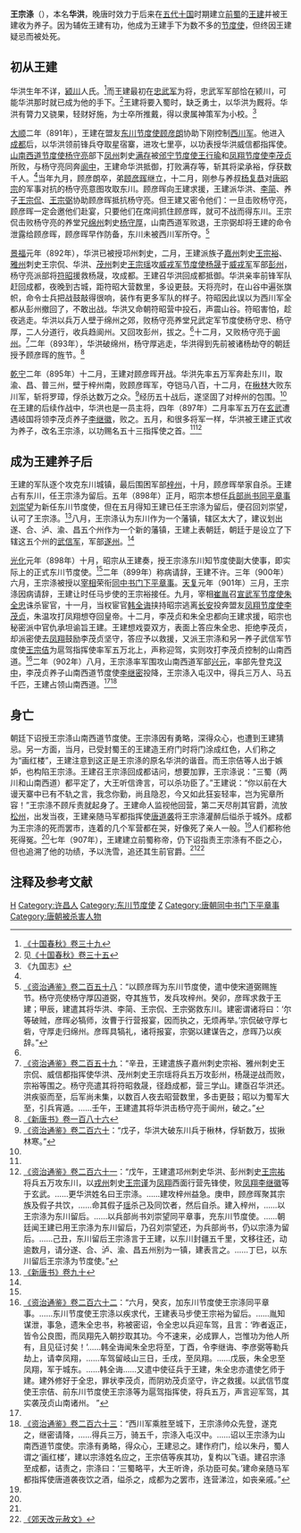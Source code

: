 {{Infobox Biography
| subject_name=王宗涤
| date_of_birth  = 9世纪
| place_of_birth = [[唐朝|唐朝]]
| date_of_death  = 902年
| place_of_death = [[唐朝|唐朝]]
| occupation     = [[唐朝|唐朝]]东川节度使
}}

'''王宗涤'''（{{bd|9世纪||902年|catIdx=H}}），本名'''华洪'''，晚唐时效力于后来在[[五代十国|五代十国]]时期建立[[前蜀|前蜀]]的[[王建_(前蜀)|王建]]并被王建收为养子。因为辅佐王建有功，他成为王建手下为数不多的[[节度使|节度使]]，但终因王建疑忌而被处死。

== 初从王建 ==
华洪生年不详，[[颍川|颍川]]人氏。<ref name=SGCQ39>[http://www.archive.org/stream/06072241.cn#page/n98/mode/2up 《十国春秋》卷三十九]</ref>而王建最初在[[忠武军|忠武军]]为将，忠武军军部恰在颍川，可能华洪那时就已成为他的手下。<ref>见[http://www.archive.org/stream/06072240.cn#page/n42/mode/2up 《十国春秋》卷三十五]</ref>王建将要入蜀时，缺乏勇士，以华洪为厩将。华洪有膂力又骁果，轻财好施，为士卒所推戴，得以隶属神策军为小校。<ref name=h9k>《九国志》</ref>

[[大顺_(唐朝)|大顺]]二年（891年），王建在盟友[[东川节度使|东川节度使]][[顾彦朗|顾彦朗]]协助下刚控制[[西川军|西川军]]。他进入[[成都|成都]]后，以华洪领前锋兵夺取星宿寨，进攻七里亭，以功表授华洪威信都指挥使。[[山南西道节度使|山南西道节度使]][[杨守亮|杨守亮]]部下[[凤州|凤州]]刺史[[满存|满存]]被[[邠宁节度使|邠宁节度使]][[王行瑜|王行瑜]]和[[凤翔节度使|凤翔节度使]][[李茂贞|李茂贞]]所败，与杨守亮同奔[[阆中|阆中]]，王建命华洪抵御，打败满存等，斩其将梁承裕，俘获数千人。<ref name=h9k/>当年九月，顾彦朗卒，弟[[顾彦晖|顾彦晖]]继立，十二月，刚参与养叔[[杨复恭|杨复恭]]对[[唐昭宗|唐昭宗]]的军事对抗的杨守亮意图攻取东川。顾彦晖向王建求援，王建派华洪、[[李简|李简]]、养子[[王宗侃|王宗侃]]、[[王宗弼|王宗弼]]协助顾彦晖抵抗杨守亮。但王建又密令他们：一旦击败杨守亮，顾彦晖一定会邀他们赴宴，只要他们在席间抓住顾彦晖，就可不战而得东川。王宗侃击败杨守亮的养堂兄[[绵州|绵州]]刺史[[杨守厚|杨守厚]]，山南西道军败退，王宗弼却将王建的命令泄露给顾彦晖，顾彦晖早作防备，东川未被西川军所夺。<ref>[[s:資治通鑑/卷258|《资治通鉴》卷二百五十八]]：“以顾彦晖为东川节度使，遣中使宋道弼赐旌节。杨守亮使杨守厚囚道弼，夺其旌节，发兵攻梓州。癸卯，彦晖求救于王建；甲辰，建遣其将华洪、李简、王宗侃、王宗弼救东川。建密谓诸将曰：‘尔等破贼，彦晖必犒师，汝曹于行营报宴，因而执之，无烦再举。’宗侃破守厚七砦，守厚走归绵州。彦晖具犒礼，诸将报宴，宗弼以建谋告之，彦晖乃以疾辞。”</ref>

[[景福_(唐朝)|景福]]元年（892年），华洪已被授邛州刺史，二月，王建派族子[[嘉州|嘉州]]刺史[[王宗裕|王宗裕]]、[[雅州|雅州]]刺史王宗侃、华洪、[[茂州|茂州]]刺史[[王宗瑶|王宗瑶]]攻[[威戎军节度使|威戎军节度使]][[杨晟_(唐朝)|杨晟]]于[[威戎军|威戎军]]军部[[彭州|彭州]]，杨守亮派部将[[符昭|符昭]]援救杨晟，攻成都。王建召华洪回成都抵御。华洪亲率前锋军队赶回成都，夜晚到古城，距符昭大营数里，多设更鼓。天将亮时，在山谷中遍张旗帜，命令士兵把战鼓敲得很响，装作有更多军队的样子。符昭因此误以为西川军全都从彭州撤回了，不敢出战。华洪又命朝符昭营中投石，声震山谷。符昭害怕，趁夜逃走。华洪以兵万人壁于绵州之郊，败杨守亮养堂兄武定军节度使杨守忠、杨守厚，二人分道行，收兵趋阆州。又回攻彭州，拔之。<ref name=h9k/>十二月，又败杨守亮于[[阆州|阆州]]。<ref>[[s:資治通鑑/卷259|《资治通鉴》卷二百五十九]]：“辛丑，王建遣族子嘉州刺史宗裕、雅州刺史王宗侃、威信都指挥使华洪、茂州刺史王宗瑶将兵五万攻彭州，杨晟逆战而败，宗裕等围之。杨守亮遣其将符昭救晟，径趋成都，营三学山。建亟召华洪还。洪疾驱而至，后军尚未集，以数百人夜去昭营数里，多击更鼓；昭以为蜀军大至，引兵宵遁。……壬午，王建遣其将华洪击杨守亮于阆州，破之。”</ref>二年（893年），华洪破绵州，杨守厚逃走，华洪得到先前被诸杨劫夺的朝廷授予顾彦晖的旌节。<ref name=NBT186>[[:s:新唐书/卷186|《新唐书》卷一百八十六]]</ref>

[[乾宁|乾宁]]二年（895年）十二月，王建对顾彦晖开战。华洪先率五万军奔赴东川，取渝、昌、普三州，壁于梓州南，败顾彦晖军，夺铠马八百，十二月，在[[楸林|楸林]]大败东川军，斩将罗璋，俘杀达数万之众。<ref>[[s:資治通鑑/卷260|《资治通鉴》卷二百六十]]：“戊子，华洪大破东川兵于楸林，俘斩数万，拔揪林寒。”</ref>经历五十战后，遂坚固了对梓州的包围。<ref name=NBT186/>在王建的后续作战中，华洪也是一员主将，四年（897年）二月率军五万在[[玄武|玄武]]遭遇岐国将领李茂贞养子[[李继徽|李继徽]]，败之。五月，和很多将军一样，华洪被王建正式收为养子，改名王宗涤，以功赐名五十三指挥使之首。<ref name=h9k/><ref name=ZZTJ261>[[s:資治通鑑/卷261|《资治通鉴》卷二百六十一]]：“戊午，王建遣邛州刺史华洪、彭州刺史[[王宗祐|王宗祐]]将兵五万攻东川，以[[戎州|戎州]]刺史[[王宗谨|王宗谨]]为[[凤翔|凤翔]]西面行营先锋使，败[[凤翔|凤翔]][[李继徽|李继徽]]等于玄武。……更华洪姓名曰王宗涤。……建攻梓州益急。庚申，顾彦晖聚其宗族及假子共饮，……命其假子[[顾瑶|瑶]]杀己及同饮者，然后自杀。建入梓州，……以王宗涤为东川留后。……以兵部尚书刘崇望同平章事，充东川节度使。……朝廷闻王建已用王宗涤为东川留后，乃召刘崇望还，为兵部尚书，仍以宗涤为留后。……己丑，东川留后王宗涤言于王建，以东川封疆五千里，文移往还，动逾数月，请分遂、合、泸、渝、昌五州别为一镇，建表言之。……丁巳，以东川留后王宗涤为节度使。”</ref>

== 成为王建养子后 ==
王建的军队逐个攻克东川城镇，最后围困军部[[梓州|梓州]]，十月，顾彦晖举家自杀。王建占有东川，任王宗涤为留后。五年（898年）正月，昭宗本想任[[兵部尚书|兵部尚书]][[同平章事|同平章事]][[刘崇望|刘崇望]]为新任东川节度使，但在五月得知王建已任王宗涤为留后，便召回刘崇望，认可了王宗涤。<ref name=NBT90>[[:s:新唐书/卷90|《新唐书》卷九十]]</ref>八月，王宗涤认为东川作为一个藩镇，辖区太大了，建议划出遂、合、泸、渝、昌五个州作为一个新的藩镇，王建上表朝廷，朝廷于是设立了下辖这五个州的[[武信军|武信军]]，军部[[遂州|遂州]]。<ref name=ZZTJ261/>

[[光化|光化]]元年（898年）十月，昭宗从王建奏，授王宗涤东川知节度使副大使事，即实际上的正式东川节度使。<ref name=ZZTJ261/>二年（899年）称病请辞，王建不许。三年（900年）六月，王宗涤被授以[[宰相|宰相]]荣衔[[同中书门下平章事|同中书门下平章事]]。[[天复_(唐朝)|天复]]元年（901年）三月，王宗涤因病请辞，王建让时任马步使的王宗裕接任。九月，宰相[[崔胤|崔胤]]召[[宣武军节度使|宣武军节度使]][[朱全忠|朱全忠]]诛杀宦官，十一月，当权宦官[[韩全诲|韩全诲]]挟持昭宗逃离[[长安|长安]]投奔盟友[[凤翔节度使|凤翔节度使]][[李茂贞|李茂贞]]，朱温攻打凤翔想夺回皇帝。十二月，李茂贞和朱全忠都向王建求援，昭宗也秘密派中官仇承坦谕旨王建。王建想戏耍双方，表面上答应朱全忠、拒绝李茂贞，却派密使去[[凤翔|凤翔]]鼓励李茂贞坚守，答应予以救援，又派王宗涤和另一养子武信军节度使[[王宗佶|王宗佶]]为扈驾指挥使率军五万北上，声称迎驾，实则攻打李茂贞控制的山南西道。<ref name=ZZTJ262>[[s:資治通鑑/卷262|《资治通鉴》卷二百六十二]]：“六月，癸亥，加东川节度使王宗涤同平章事。……东川节度使王宗涤以疾求代，王建表马步使王宗裕为留后。……胤知谋泄，事急，遗朱全忠书，称被密诏，令全忠以兵迎车驾，且言：‘昨者返正，皆令公良图，而凤翔先入朝抄取其功。今不速来，必成罪人，岂惟功为他人所有，且见征讨矣！’……韩全诲闻朱全忠将至，丁酉，令李继诲、李彦弼等勒兵劫上，请幸凤翔，……车驾留岐山三日，壬戌，至凤翔。……戊辰，朱全忠至凤翔，军于城东。……韩全诲……又遣中使征兵于王建，朱全忠亦遣使乞师于建。建外修好于全忠，罪状李茂贞，而阴劝茂贞坚守，许之救援。以武信节度使王宗佶、前东川节度使王宗涤等为扈驾指挥使，将兵五万，声言迎军驾，其实袭茂贞山南诸州。 ”</ref>二年（902年）八月，王宗涤率军围攻山南西道军部[[兴元|兴元]]，率部先登克[[汉中|汉中]]，李茂贞养子山南西道节度使[[李继密|李继密]]投降，王宗涤入屯汉中，得兵三万人、马五千匹，王建占领山南西道。<ref name=h9k/><ref name=ZZTJ263>[[s:資治通鑑/卷263|《资治通鉴》卷二百六十三]]：“西川军乘胜至城下，王宗涤帅众先登，遂克之，继密请降，……得兵三万，骑五千，宗涤入屯汉中。……诏以王宗涤为山南西道节度使。宗涤有勇略，得众心，王建忌之。建作府门，绘以朱丹，蜀人谓之‘画红楼’，建以宗涤姓名应之，王宗佶等疾其功，复构以飞语。建召宗涤至成都，诘责之，宗涤曰：‘三蜀略平，大王听谗，杀功臣可矣。’建命亲随马军都指挥使唐道袭夜饮之酒，缢杀之，成都为之罢市，连营涕泣，如丧亲戚。”</ref>

== 身亡 ==
朝廷下诏授王宗涤山南西道节度使。王宗涤因有勇略，深得众心，也遭到王建猜忌。另一方面，当月，已受封蜀王的王建造王府门时将门涂成红色，人们称之为“画红楼”，王建注意到这正是王宗涤的原名华洪的谐音。而王宗佶等人出于嫉妒，也构陷王宗涤。王建召王宗涤回成都诘问，想要加罪，王宗涤说：“三蜀（两川和山南西道）都平定了，大王听信谗言，可以杀功臣了。”王建说：“你以前在大谩天寨中已有不轨之言，我念你勤，尚且隐忍，今又如此狂妄轻率，岂为宪章所容！”王宗涤不顾斥责就起身了。王建命人监视他回营，第二天尽削其官爵，流放[[松州_(唐朝)|松州]]，出发当夜，王建亲随马军都指挥使[[唐道袭|唐道袭]]将王宗涤灌醉后缢杀于城外。成都为王宗涤的死而罢市，连着的几个军营都在哭，好像死了亲人一般。<ref name=ZZTJ263/>人们都称他死得冤。<ref name=h9k/>七年（907年），王建建立前蜀称帝，仍下诏指责王宗涤有不臣之心，但也追溯了他的功绩，予以洗雪，追还其生前官爵。<ref name=SGCQ39/><ref>[[:s:郊天改元赦文|《郊天改元赦文》]]</ref>

== 注释及参考文献 ==
{{reflist}}

{{DEFAULTSORT:H}}
[[Category:华姓|H]]
[[Category:许昌人|Category:许昌人]]
[[Category:东川节度使|Category:东川节度使]]
[[Category:王姓|Z]]
[[Category:唐朝同中书门下平章事|Category:唐朝同中书门下平章事]]
[[Category:唐朝被杀害人物|Category:唐朝被杀害人物]]